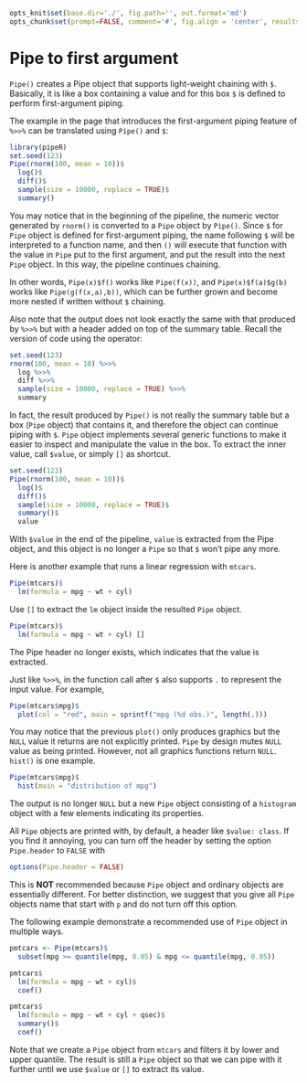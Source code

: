 ```r
opts_knit$set(base.dir='./', fig.path='', out.format='md')
opts_chunk$set(prompt=FALSE, comment='#', fig.align = 'center', results='markup')
```

# Pipe to first argument

`Pipe()` creates a Pipe object that supports light-weight chaining with `$`. Basically, it is like a box containing a value and for this box `$` is defined to perform first-argument piping.

The example in the page that introduces the first-argument piping feature of `%>>%` can be translated using `Pipe()` and `$`:

```r
library(pipeR)
set.seed(123)
Pipe(rnorm(100, mean = 10))$
  log()$
  diff()$
  sample(size = 10000, replace = TRUE)$
  summary()
```

You may notice that in the beginning of the pipeline, the numeric vector generated by `rnorm()` is converted to a `Pipe` object by `Pipe()`. Since `$` for `Pipe` object is defined for first-argument piping, the name following `$` will be interpreted to a function name, and then `()` will execute that function with the value in `Pipe` put to the first argument, and put the result into the next `Pipe` object. In this way, the pipeline continues chaining.

In other words, `Pipe(x)$f()` works like `Pipe(f(x))`, and `Pipe(x)$f(a)$g(b)` works like `Pipe(g(f(x,a),b))`, which can be further grown and become more nested if written without `$` chaining. 

Also note that the output does not look exactly the same with that produced by `%>>%` but with a header added on top of the summary table. Recall the version of code using the operator:

```r
set.seed(123)
rnorm(100, mean = 10) %>>%
  log %>>%
  diff %>>%
  sample(size = 10000, replace = TRUE) %>>%
  summary
```

In fact, the result produced by `Pipe()` is not really the summary table but a box (`Pipe` object) that contains it, and therefore the object can continue piping with `$`. `Pipe` object implements several generic functions to make it easier to inspect and manipulate the value in the box. To extract the inner value, call `$value`, or simply `[]` as shortcut.

```r
set.seed(123)
Pipe(rnorm(100, mean = 10))$
  log()$
  diff()$
  sample(size = 10000, replace = TRUE)$
  summary()$
  value
```

With `$value` in the end of the pipeline, `value` is extracted from the Pipe object, and this object is no longer a `Pipe` so that `$` won't pipe any more.

Here is another example that runs a linear regression with `mtcars`.

```r
Pipe(mtcars)$
  lm(formula = mpg ~ wt + cyl)
```

Use `[]` to extract the `lm` object inside the resulted `Pipe` object.

```r
Pipe(mtcars)$
  lm(formula = mpg ~ wt + cyl) []
```

The Pipe header no longer exists, which indicates that the value is extracted.

Just like `%>>%`, in the function call after `$` also supports `.` to represent the input value. For example,

```r
Pipe(mtcars$mpg)$
  plot(col = "red", main = sprintf("mpg (%d obs.)", length(.)))
```

You may notice that the previous `plot()` only produces graphics but the `NULL` value it returns are not explicitly printed. `Pipe` by design mutes `NULL` value as being printed. However, not all graphics functions return `NULL`. `hist()` is one example.

```r
Pipe(mtcars$mpg)$
  hist(main = "distribution of mpg")
```

The output is no longer `NULL` but a new `Pipe` object consisting of a `histogram` object with a few elements indicating its properties. 

All `Pipe` objects are printed with, by default, a header like `$value: class`. If you find it annoying, you can turn off the header by setting the option `Pipe.header` to `FALSE` with

```r
options(Pipe.header = FALSE)
```

This is **NOT** recommended because `Pipe` object and ordinary objects are essentially different. For better distinction, we suggest that you give  all `Pipe` objects name that start with `p` and do not turn off this option.

The following example demonstrate a recommended use of `Pipe` object in multiple ways.

```r
pmtcars <- Pipe(mtcars)$
  subset(mpg >= quantile(mpg, 0.05) & mpg <= quantile(mpg, 0.95))

pmtcars$
  lm(formula = mpg ~ wt + cyl)$
  coef()

pmtcars$
  lm(formula = mpg ~ wt + cyl + qsec)$
  summary()$
  coef()
```

Note that we create a `Pipe` object from `mtcars` and filters it by lower and upper quantile. The result is still a `Pipe` object so that we can pipe with it further until we use `$value` or `[]` to extract its value.

